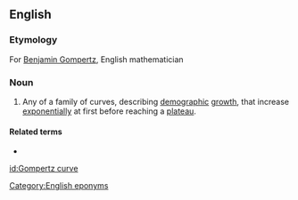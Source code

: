 ==English==
{{wikipedia|Gompertz function}}

===Etymology===
For [[w:Benjamin Gompertz|Benjamin Gompertz]], English mathematician

===Noun===
{{en-noun|head=[[Gompertz]] [[curve]]}}

# {{label|en|mathematics}} Any of a family of curves, describing [[demographic]] [[growth]], that increase [[exponentially]] at first before reaching a [[plateau]].

====Related terms====
* {{l|en|Gompertzian}}

[[Category:English eponyms]]

[[id:Gompertz curve]]